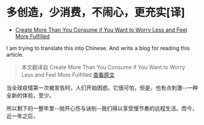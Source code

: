 # 多创造，少消费，不闹心，更充实[译]


- [Create More Than You Consume if You Want to Worry Less and Feel More Fulfilled](https://www.omaritani.com/blog/create-more-consume-less)

I am trying to translate this into Chinese.
And write a blog for reading this article.

> 本文翻译自 Create More Than You Consume if You Want to Worry Less and Feel More Fulfilled
> [查看原文](https://www.omaritani.com/blog/create-more-consume-less)


<RichImage src='https://images.squarespace-cdn.com/content/v1/52d481cbe4b0e9203b293536/1614465964414-FAZUE462PGF9WVBOD56S/Create+More%2C+Consume+Less.png?format=2500w' />

当全球疫情第一次被宣告时，人们开始困惑。它很可怕，但是，也有点刺激--一种全新的体验，至少。

所以剩下的一整年里--抛开心伤与诀别--我们得以享受慢节奏的远程生活。而今，近一年之后，
